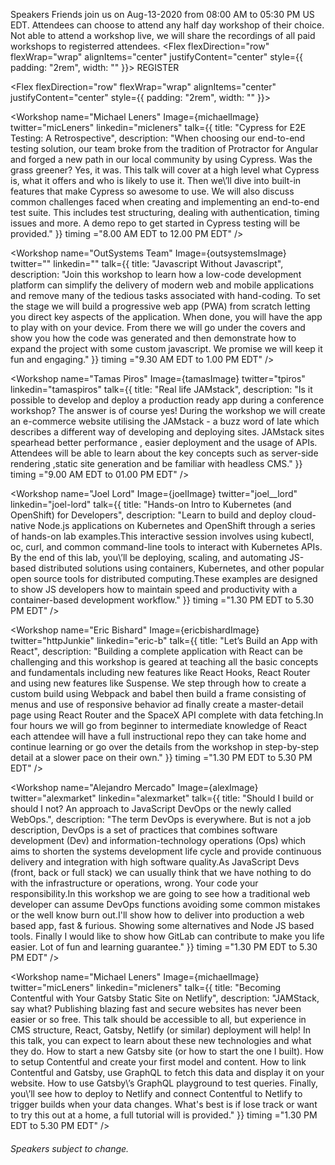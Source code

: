 

<Hidden as="h1">Speakers</Hidden>
<Card>
<Text>
Friends join us on Aug-13-2020 from 08:00 AM to 05:30 PM US EDT. Attendees can choose to attend any half day workshop of their choice.
Not able to attend a workshop live, we will share the recordings of all paid workshops to registerred attendees.
</Text>
</Card>
<Flex flexDirection="row" flexWrap="wrap" alignItems="center" justifyContent="center" style={{ padding: "2rem", width: "" }}>
<ButtonLink
            href="https://www.eventbrite.com/e/javascript-and-friends-conference-2020-registration-109564969774"
            alignSelf="center"
            mr={40}
            target="_blank" rel="noopener noreferrer"
          >
            REGISTER
          </ButtonLink>          
</Flex>        

<Flex flexDirection="row" flexWrap="wrap" alignItems="center" justifyContent="center" style={{ padding: "2rem", width: "" }}>


<Workshop name="Michael Leners" Image={michaelImage} 
twitter="micLeners" 
linkedin="micleners" 
talk={{ title: "Cypress for E2E Testing: A Retrospective", 
description: "When choosing our end-to-end testing solution\, our team broke from the tradition of Protractor for Angular and forged a new path in our local community by using Cypress. Was the grass greener? Yes\, it was. This talk will cover at a high level what Cypress is\, what it offers and who is likely to use it. Then we\’ll dive into built-in features that make Cypress so awesome to use. We will also discuss common challenges faced when creating and implementing an end-to-end test suite. This includes test structuring\, dealing with authentication\, timing issues and more. A demo repo to get started in Cypress testing will be provided." }} 
timing ="8.00 AM EDT to 12.00 PM EDT"
 />

 <Workshop name="OutSystems Team" Image={outsystemsImage} 
twitter="" 
linkedin="" 
talk={{ title: "Javascript Without Javascript", 
description: "Join this workshop to learn how a low-code development platform can simplify the delivery of modern web and mobile applications and remove many of the tedious tasks associated with hand-coding. To set the stage we will build a progressive web app (PWA) from scratch letting you direct key aspects of the application. When done\, you will have the app to play with on your device. From there we will go under the covers and show you how the code was generated and then demonstrate how to expand the project with some custom javascript.  We promise we will keep it fun and engaging." }} 
 timing ="9.30 AM EDT to 1.00 PM EDT"
 />

<Workshop name="Tamas Piros" Image={tamasImage} 
twitter="tpiros" 
linkedin="tamaspiros" 
talk={{ title: "Real life JAMstack", 
description: "Is it possible to develop and deploy a production ready app during a conference workshop? The answer is of course yes! During the workshop we will create an e-commerce website utilising the JAMstack - a buzz word of late which describes a different way of developing and deploying sites. JAMstack sites spearhead better performance \, easier deployment and the usage of APIs. Attendees will be able to learn about the key concepts such as server-side rendering \,static site generation and be familiar with headless CMS." }} 
 timing ="9.00 AM EDT to 01.00 PM EDT"
 />
 
 <Workshop name="Joel Lord" Image={joelImage} 
twitter="joel__lord" 
linkedin="joel-lord" 
talk={{ title: "Hands-on Intro to Kubernetes (and OpenShift) for Developers", 
description: "Learn to build and deploy cloud-native Node.js applications on Kubernetes and OpenShift through a series of hands-on lab examples.This interactive session involves using kubectl\, oc\, curl\, and common command-line tools to interact with Kubernetes APIs. By the end of this lab, you\’ll be deploying\, scaling\, and automating JS-based distributed solutions using containers\, Kubernetes\, and other popular open source tools for distributed computing.These examples are designed to show JS developers how to maintain speed and productivity with a container-based development workflow." }} 
timing ="1.30 PM EDT to 5.30 PM EDT"
 />

 <Workshop name="Eric Bishard" Image={ericbishardImage} 
twitter="httpJunkie" 
linkedin="eric-b" 
talk={{ title: "Let’s Build an App with React", 
description: "Building a complete application with React can be challenging and this workshop is geared at teaching all the basic concepts and fundamentals including new features like React Hooks, React Router and using new features like Suspense. We step through how to create a custom build using Webpack and babel then build a frame consisting of menus and use of responsive behavior ad finally create a master-detail page using React Router and the SpaceX API complete with data fetching.In four hours we will go from beginner to intermediate knowledge of React each attendee will have a full instructional repo they can take home and continue learning or go over the details from the workshop in step-by-step detail at a slower pace on their own." }} 
timing ="1.30 PM EDT to 5.30 PM EDT"
 />

<Workshop name="Alejandro Mercado" Image={alexImage} 
twitter="alexmarket" 
linkedin="alexmarket" 
talk={{ title: "Should I build or should I not? An approach to JavaScript DevOps or the newly called WebOps.", 
description: "The term DevOps is everywhere. But is not a job description\, DevOps is a set of practices that combines software development (Dev) and information-technology operations (Ops) which aims to shorten the systems development life cycle and provide continuous delivery and integration with high software quality.As JavaScript Devs (front\, back or full stack) we can usually think that we have nothing to do with the infrastructure or operations\, wrong. Your code your responsibility.In this workshop we are going to see how a traditional web developer can assume DevOps functions avoiding some common mistakes or the well know burn out.I\'ll show how to deliver into production a web based app\, fast & furious. Showing some alternatives and Node JS based tools. Finally I would like to show how GitLab can contribute to make you life easier. Lot of fun and learning guarantee." }} 
 timing ="1.30 PM EDT to 5.30 PM EDT"
 />

<Workshop name="Michael Leners" Image={michaelImage} 
twitter="micLeners" 
linkedin="micleners" 
talk={{ title: "Becoming Contentful with Your Gatsby Static Site on Netlify", 
description: "JAMStack\, say what? Publishing blazing fast and secure websites has never been easier or so free. This talk should be accessible to all\, but experience in CMS structure\, React\, Gatsby\, Netlify (or similar) deployment will help! In this talk\, you can expect to learn about these new technologies and what they do. How to start a new Gatsby site (or how to start the one I built). How to setup Contentful and create your first model and content. How to link Contentful and Gatsby\, use GraphQL to fetch this data and display it on your website. How to use Gatsby\’s GraphQL playground to test queries. Finally, you\’ll see how to deploy to Netlify and connect Contentful to Netlify to trigger builds when your data changes. What\'s best is if lose track or want to try this out at a home\, a full tutorial will is provided." }} 
timing ="1.30 PM EDT to 5.30 PM EDT"
 />


</Flex>

###### Speakers subject to change.

